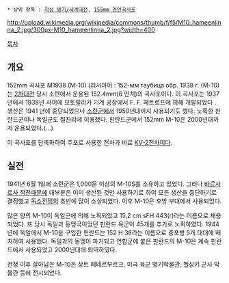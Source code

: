  * 상위 항목 : [[지상 병기/세계대전]], [[155mm 견인곡사포]]

http://upload.wikimedia.org/wikipedia/commons/thumb/f/f5/M10_hameenlinna_2.jpg/300px-M10_hameenlinna_2.jpg?width=400

[[목차]]
== 개요 ==
152mm 곡사포 M1938 (M-10) (러시아어 : 152-мм гаубица обр. 1938 г. (М-10)는 [[2차대전]] 당시 소련에서 운용된  152.4mm(6 인치)의  곡사포이다. 이 곡사포는 1937년에서 1938년 사이에 모토빌리카 기계 공장에서 F. F. 페트로프에 의해 개발되었다 . 생산은 1941 년에 중단되었으나 [[소련군]]에서 1950년대까지 사용되기도 했다. 노획한 핀란드군이나 독일군도 절찬리에 이용했다. 핀란드군에서 152mm M-10은 2000년대까지 운용되었다.(...)

이 곡사포를 단축화하여 주포로 사용한 전차가 바로 [[KV-2]]전차이다.

== 실전 ==
1941년 6월 1일에 소련군은 1,000문 이상의 M-10S를 소유하고 있었다. 그러나 [[바르사로사 작전]]때문에 대부분은 이미 생산된 것만 사용하기로 하여 모든 생산을 중단하기로 결정했고 [[독소전쟁]]의 초반에 많이 소실되었다. 이후 M-10은 후방 부대에서 사용되었다.

많은 양의 M-10이 독일군에 의해 노획되었고 15,2 cm sFH 443(r)라는 이름으로 채용되었다. 또 당시 독일과 동맹국이었던 핀란드 육군이 45개를 추가로 노획하였다. 1944년에 독일에서 M-10을 구입한 핀란드는 152 H 38라는 이름으로 중포병 5개 대대에 배치하여 사용했다. 독일과의 동맹이 파기되고 연합군에 붙은 핀란드의 M-10은 계속 핀란드에서 사용되었고 2000년대에 퇴역하였다.

전쟁 이후 살아남은 M-10은 상트 페테르부르크, 미국 육군 병기박물관, 헬싱키 군사 박물관 등에 전시되었다.
